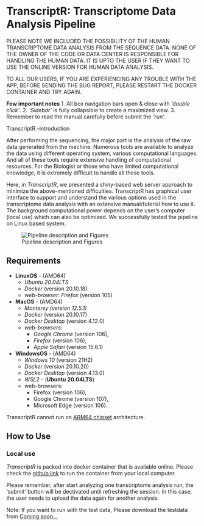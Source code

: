 # TranscriptR: Transcriptome Data Analysis Pipeline

::: {.callout-caution}
PLEASE NOTE WE INCLUDED THE POSSIBILITY OF THE HUMAN TRANSCRIPTOME DATA ANALYSIS FROM THE SEQUENCE DATA. NONE OF THE OWNER OF THE CODE OR DATA CENTER IS RESPONSIBLE FOR HANDLING THE HUMAN DATA. IT IS UPTO THE USER IF THEY WANT TO USE THE ONLINE VERSION FOR HUMAN DATA ANALYSIS.
:::

::: {.callout-important}
TO ALL OUR USERS, IF YOU ARE EXPERIENCING ANY TROUBLE WITH THE APP, BEFORE SENDING THE BUG REPORT, PLEASE RESTART THE DOCKER CONTAINER AND TRY AGAIN.
:::

:::{.callout-tip}
**Few important notes**
1. All box navigation bars open & close with *'double click'*.
2. *'Sidebar'* is fully collapsible to create a maximized view.
3. Remember to read the manual carefully before submit the *'run'*.
:::

TranscriptR --introduction

After performing the sequencing, the major part is the analysis of the raw data generated from the machine. Numerous tools are available to analyze the data using different operating system, various computational languages. And all of these tools require extensive handling of computational resources. For the Biologist or those who have limited computational knowledge, it is extremely difficult to handle all these tools.

Here, in *TranscriptR*, we presented a shiny-based web server approach to minimize the above-mentioned difficulties. TranscriptR has graphical user interface to support and understand the various options used in the transcriptome data analysis with an extensive manual/tutorial how to use it. The background computational power depends on the user's computer (local use) which can also be optimized. We successfully tested the pipeline on Linux based system. \

![Pipeline description and Figures](_images/Figure1.png)

## Requirements
- **LinuxOS** - (AMD64)
    - *Ubuntu 20.04LTS*
    - *Docker* (version 20.10.18)
    - *web-browser*: *Firefox* (version 105)
- **MacOS** - (AMD64)
    - *Monterey (version 12.5.1)*
    - *Docker* (version 20.10.17)
    - *Docker Desktop* (version 4.12.0)
    - *web-browsers*:
        - *Google Chrome* (version 106),
        - *Firefox* (version 106),
        - *Apple Safari* (version 15.6.1)
- **WindowsOS** - (AMD64)
    - *Windows 10* (version 21H2)
    - *Docker* (version 20.10.20)
    - *Docker Desktop* (version 4.13.0)
    - *WSL2* - (**Ubuntu 20.04LTS**)
    - web-browsers:
        - Firefox (version 106),
        - Google Chrome (version 107),
        - Microsoft Edge (version 106).


::: {.callout-note}
TranscriptR cannot run on [ARM64 chipset](https://en.wikipedia.org/wiki/List_of_ARM_processors) architecture.
:::

## How to Use

### Local use
*TranscriptR* is packed into docker container that is available online. 
Please check the [github link](https://github.com/JD2112/transcriptr) to run the container from your local computer. \

::: {.callout-important}
Please remember, after start analyzing one transcriptome analysis run, the 'submit' button will be dectivated until refreshing the session. In this case, the user needs to upload the data again for another analysis.
:::


::: {.callout-note}
Note: If you want to run with the test data, Please download the testdata from [Coming soon...](www.google.com){target="_blank"}
:::
